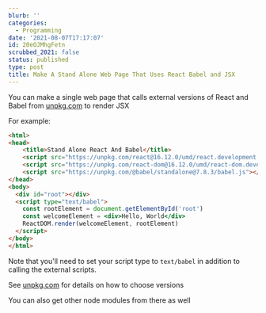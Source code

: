 ```yaml
---
blurb: ''
categories:
  - Programming
date: '2021-08-07T17:17:07'
id: 20eOJMhgFetn
scrubbed_2021: false
status: published
type: post
title: Make A Stand Alone Web Page That Uses React Babel and JSX
---
```


You can make a single web page that calls external versions of React and Babel from [unpkg.com](unpkg.com) to render JSX


For example:

```html
<html>
<head>
    <title>Stand Alone React And Babel</title>  
    <script src="https://unpkg.com/react@16.12.0/umd/react.development.js"></script>
    <script src="https://unpkg.com/react-dom@16.12.0/umd/react-dom.development.js"></script>
    <script src="https://unpkg.com/@babel/standalone@7.8.3/babel.js"></script>
</head>
<body>
  <div id="root"></div>
  <script type="text/babel">
    const rootElement = document.getElementById('root')
    const welcomeElement = <div>Hello, World</div>
    ReactDOM.render(welcomeElement, rootElement)
  </script>
</body>
</html>
```

Note that you'll need to set your script type to `text/babel` in addition to calling the external scripts. 

See [unpkg.com](unpkg.com) for details on how to choose versions

You can also get other node modules from there as well
